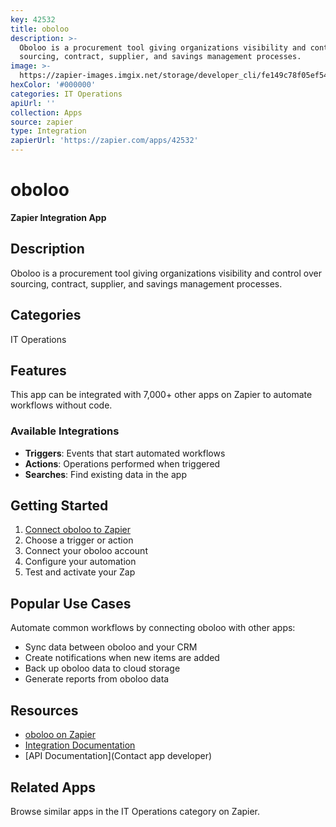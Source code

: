 ```yaml
---
key: 42532
title: oboloo
description: >-
  Oboloo is a procurement tool giving organizations visibility and control over
  sourcing, contract, supplier, and savings management processes.
image: >-
  https://zapier-images.imgix.net/storage/developer_cli/fe149c78f05ef54c6f9e5e3cb4559978_2.png?auto=format%2Ccompress&ixlib=python-3.0.0&q=50
hexColor: '#000000'
categories: IT Operations
apiUrl: ''
collection: Apps
source: zapier
type: Integration
zapierUrl: 'https://zapier.com/apps/42532'
---
```

# oboloo

**Zapier Integration App**

## Description

Oboloo is a procurement tool giving organizations visibility and control over sourcing, contract, supplier, and savings management processes.

## Categories

IT Operations

## Features

This app can be integrated with 7,000+ other apps on Zapier to automate workflows without code.

### Available Integrations

- **Triggers**: Events that start automated workflows
- **Actions**: Operations performed when triggered
- **Searches**: Find existing data in the app

## Getting Started

1. [Connect oboloo to Zapier](https://zapier.com/apps/42532)
2. Choose a trigger or action
3. Connect your oboloo account
4. Configure your automation
5. Test and activate your Zap

## Popular Use Cases

Automate common workflows by connecting oboloo with other apps:

- Sync data between oboloo and your CRM
- Create notifications when new items are added
- Back up oboloo data to cloud storage
- Generate reports from oboloo data

## Resources

- [oboloo on Zapier](https://zapier.com/apps/42532)
- [Integration Documentation](https://zapier.com/apps/42532/integrations)
- [API Documentation](Contact app developer)

## Related Apps

Browse similar apps in the IT Operations category on Zapier.
